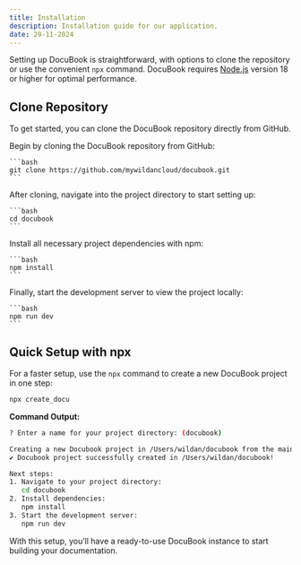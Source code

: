 ```yaml
---
title: Installation
description: Installation guide for our application.
date: 29-11-2024
---
```


Setting up DocuBook is straightforward, with options to clone the repository or use the convenient `npx` command. DocuBook requires [Node.js](https://nodejs.org/) version 18 or higher for optimal performance.

## Clone Repository

To get started, you can clone the DocuBook repository directly from GitHub.

<Stepper>
  <StepperItem title="Step 1: Clone the DocuBook Repository">
    Begin by cloning the DocuBook repository from GitHub:

    ```bash
    git clone https://github.com/mywildancloud/docubook.git
    ```

  </StepperItem>

  <StepperItem title="Step 2: Access the Project Directory">
    After cloning, navigate into the project directory to start setting up:

    ```bash
    cd docubook
    ```

  </StepperItem>

  <StepperItem title="Step 3: Install Required Dependencies">
    Install all necessary project dependencies with npm:

    ```bash
    npm install
    ```

  </StepperItem>

  <StepperItem title="Step 4: Launch the Development Server">
    Finally, start the development server to view the project locally:

    ```bash
    npm run dev
    ```

  </StepperItem>
</Stepper>

## Quick Setup with npx

For a faster setup, use the `npx` command to create a new DocuBook project in one step:

```bash
npx create_docu
```

**Command Output:**

```bash
? Enter a name for your project directory: (docubook)

Creating a new Docubook project in /Users/wildan/docubook from the main branch...
✔ Docubook project successfully created in /Users/wildan/docubook!

Next steps:
1. Navigate to your project directory:
   cd docubook
2. Install dependencies:
   npm install
3. Start the development server:
   npm run dev

```

With this setup, you’ll have a ready-to-use DocuBook instance to start building your documentation.
